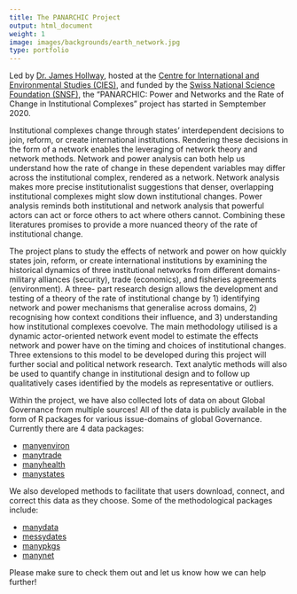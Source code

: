 ```yaml
---
title: The PANARCHIC Project
output: html_document
weight: 1
image: images/backgrounds/earth_network.jpg
type: portfolio
---
```


Led by [Dr. James Hollway](https://jameshollway.com/), hosted at the [Centre for International and Environmental Studies (CIES)](https://www.graduateinstitute.ch/cies), and funded by the [Swiss National Science Foundation (SNSF)](https://data.snf.ch/grants/grant/188976), the "PANARCHIC: Power and Networks and the Rate of Change in Institutional Complexes" project has started in Semptember 2020.

Institutional complexes change through states’ interdependent decisions to join, reform, or create international institutions. Rendering these decisions in the form of a network enables the leveraging of network theory and network methods. Network and power analysis can both help us understand how the rate of change in these dependent variables may differ across the institutional complex, rendered as a network. Network analysis makes more precise institutionalist suggestions that denser, overlapping institutional complexes might slow down institutional changes. Power analysis reminds both institutional and network analysis that powerful actors can act or force others to act where others cannot. Combining these literatures promises to provide a more nuanced theory of the rate of institutional change.

The project plans to study the effects of network and power on how quickly states join, reform, or create international institutions by examining the historical dynamics of three institutional networks from different domains-military alliances (security), trade (economics), and fisheries agreements (environment). A three- part research design allows the development and testing of a theory of the rate of institutional change by 1) identifying network and power mechanisms that generalise across domains, 2) recognising how context conditions their influence, and 3) understanding how institutional complexes coevolve. The main methodology utilised is a dynamic actor-oriented network event model to estimate the effects network and power have on the timing and choices of institutional changes. Three extensions to this model to be developed during this project will further social and political network research. Text analytic methods will also be used to quantify change in institutional design and to follow up qualitatively cases identified by the models as representative or outliers.

Within the project, we have also collected lots of data on about Global Governance from multiple sources! All of the data is publicly available in the form of R packages for various issue-domains of global Governance. Currently there are 4 data packages:

- [manyenviron](https://github.com/globalgov/manyenviron)
- [manytrade](https://github.com/globalgov/manytrade)
- [manyhealth](https://globalgov.github.io/manyhealth/)
- [manystates](https://github.com/globalgov/manystates)

We also developed methods to facilitate that users download, connect, and correct this data as they choose. Some of the methodological packages include:

- [manydata](https://manydata.ch/)
- [messydates](https://globalgov.github.io/messydates/)
- [manypkgs](https://globalgov.github.io/manypkgs/)
- [manynet](https://stocnet.github.io/manynet/)

Please make sure to check them out and let us know how we can help further!
